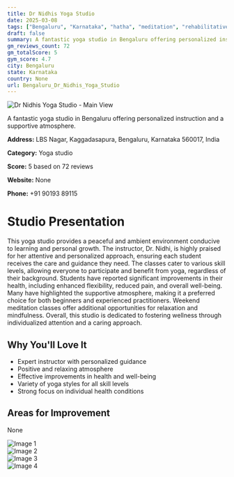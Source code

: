 ```yaml
---
title: Dr Nidhis Yoga Studio
date: 2025-03-08
tags: ["Bengaluru", "Karnataka", "hatha", "meditation", "rehabilitative", "supportive environment", "personalized attention", "Bengaluru"]  
draft: false
summary: A fantastic yoga studio in Bengaluru offering personalized instruction and a supportive atmosphere.
gm_reviews_count: 72
gm_totalScore: 5
gym_score: 4.7
city: Bengaluru
state: Karnataka
country: None
url: Bengaluru_Dr_Nidhis_Yoga_Studio
---
```


<div className="aspect-[16/9] relative my-8">
  <img 
    src="https://lh5.googleusercontent.com/p/AF1QipNe-po4Y906Jrik_Jf_7hpaIs2i2UFKNOddbkOu=w1920-h1080-k-no"
    alt="Dr Nidhis Yoga Studio - Main View"
    className="object-cover absolute inset-0 w-full h-full rounded-lg"
  />
</div>

A fantastic yoga studio in Bengaluru offering personalized instruction and a supportive atmosphere.

**Address:** LBS Nagar, Kaggadasapura, Bengaluru, Karnataka 560017, India

**Category:** Yoga studio

**Score:** 5 based on 72 reviews

**Website:** None

**Phone:** +91 90193 89115

# Studio Presentation

This yoga studio provides a peaceful and ambient environment conducive to learning and personal growth. The instructor, Dr. Nidhi, is highly praised for her attentive and personalized approach, ensuring each student receives the care and guidance they need. The classes cater to various skill levels, allowing everyone to participate and benefit from yoga, regardless of their background. Students have reported significant improvements in their health, including enhanced flexibility, reduced pain, and overall well-being. Many have highlighted the supportive atmosphere, making it a preferred choice for both beginners and experienced practitioners. Weekend meditation classes offer additional opportunities for relaxation and mindfulness. Overall, this studio is dedicated to fostering wellness through individualized attention and a caring approach.

## Why You'll Love It

- Expert instructor with personalized guidance
- Positive and relaxing atmosphere
- Effective improvements in health and well-being
- Variety of yoga styles for all skill levels
- Strong focus on individual health conditions

## Areas for Improvement

None

<div className="grid grid-cols-1 xl:grid-cols-2 gap-4 my-8">
<div className="aspect-[4/3] relative"><img src="https://lh5.googleusercontent.com/p/AF1QipOWb_HiyoMHOhxnsJUO9uBQFPo_eIcDft5jAV2V=w1920-h1080-k-no" alt="Image 1" className="object-cover absolute inset-0 w-full h-full rounded-lg" /></div>
<div className="aspect-[4/3] relative"><img src="https://lh3.googleusercontent.com/gps-cs-s/AB5caB8UMc02KOgiI7eV5_nD9x0-JPDoTJisVuX8wjVpUuQS0Y2nHFAS9xT-KUHGFsRQ34osVqth7ioNkma1aVP5y6P-V8E7z9Ua5StbbqziGtcs6fHmGIRljdSM8KcePXjtfOkQUJl2=w1920-h1080-k-no" alt="Image 2" className="object-cover absolute inset-0 w-full h-full rounded-lg" /></div>
<div className="aspect-[4/3] relative"><img src="https://lh3.googleusercontent.com/gps-cs-s/AB5caB_dXCeq-gX-86DajJnPRHelImoIQLVyjgwS27YpDqrGo5f6ZF607oEn12WQg1wcVmmhSChe-14ds8Kd4433Nb_0i27lQ9Avd3XqzV880zwcyvxk0Qzli9xRkRbQoGY7DbyxKp4Q=w1920-h1080-k-no" alt="Image 3" className="object-cover absolute inset-0 w-full h-full rounded-lg" /></div>
<div className="aspect-[4/3] relative"><img src="https://lh3.googleusercontent.com/gps-cs-s/AB5caB8WRLuUiFBnrKIMiDkn77QmeaoteOgDaZg775CXDtvRrmZpth0DaIPcRmhWmI1VF5pO4KdBk5o-095EgjEAXkJ496EekscjTE2Kak_v0ekewxAT6dMTorjCUHUkj7nquAybWvxA=w1920-h1080-k-no" alt="Image 4" className="object-cover absolute inset-0 w-full h-full rounded-lg" /></div>
</div>